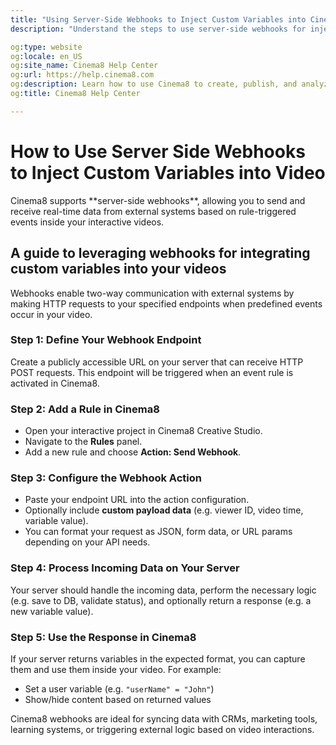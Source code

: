 ```yaml
---
title: "Using Server-Side Webhooks to Inject Custom Variables into Cinema8 Videos"
description: "Understand the steps to use server-side webhooks for injecting custom variables into video content based on viewer actions. Visit Cinema8."

og:type: website
og:locale: en_US
og:site_name: Cinema8 Help Center
og:url: https://help.cinema8.com
og:description: Learn how to use Cinema8 to create, publish, and analyze interactive videos.
og:title: Cinema8 Help Center

---
```



# How to Use Server Side Webhooks to Inject Custom Variables into Video

<Callout type="info">
Cinema8 supports **server-side webhooks**, allowing you to send and receive real-time data from external systems based on rule-triggered events inside your interactive videos.
</Callout>

## A guide to leveraging webhooks for integrating custom variables into your videos

Webhooks enable two-way communication with external systems by making HTTP requests to your specified endpoints when predefined events occur in your video.

<Steps>

### Step 1: Define Your Webhook Endpoint

Create a publicly accessible URL on your server that can receive HTTP POST requests. This endpoint will be triggered when an event rule is activated in Cinema8.

### Step 2: Add a Rule in Cinema8

- Open your interactive project in Cinema8 Creative Studio.
- Navigate to the **Rules** panel.
- Add a new rule and choose **Action: Send Webhook**.

### Step 3: Configure the Webhook Action

- Paste your endpoint URL into the action configuration.
- Optionally include **custom payload data** (e.g. viewer ID, video time, variable value).
- You can format your request as JSON, form data, or URL params depending on your API needs.

### Step 4: Process Incoming Data on Your Server

Your server should handle the incoming data, perform the necessary logic (e.g. save to DB, validate status), and optionally return a response (e.g. a new variable value).

### Step 5: Use the Response in Cinema8

If your server returns variables in the expected format, you can capture them and use them inside your video. For example:
- Set a user variable (e.g. `"userName" = "John"`)
- Show/hide content based on returned values

</Steps>

<Callout type="default">
Cinema8 webhooks are ideal for syncing data with CRMs, marketing tools, learning systems, or triggering external logic based on video interactions.
</Callout>
